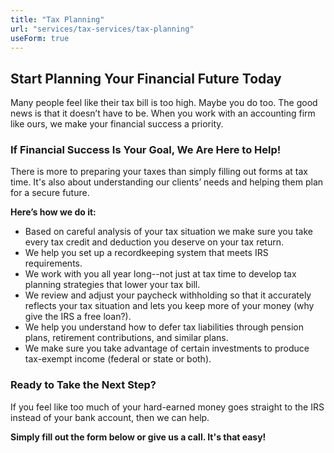 ```yaml
---
title: "Tax Planning"
url: "services/tax-services/tax-planning"
useForm: true
---
```


**Start Planning Your Financial Future Today**
----------------------------------------------

Many people feel like their tax bill is too high. Maybe you do too. The good news is that it doesn’t have to be. When you work with an accounting firm like ours, we make your financial success a priority.

### If Financial Success Is Your Goal, We Are Here to Help!

There is more to preparing your taxes than simply filling out forms at tax time. It's also about understanding our clients’ needs and helping them plan for a secure future.

**Here’s how we do it:**

*   Based on careful analysis of your tax situation we make sure you take every tax credit and deduction you deserve on your tax return.
*   We help you set up a recordkeeping system that meets IRS requirements.
*   We work with you all year long--not just at tax time to develop tax planning strategies that lower your tax bill.
*   We review and adjust your paycheck withholding so that it accurately reflects your tax situation and lets you keep more of your money (why give the IRS a free loan?).
*   We help you understand how to defer tax liabilities through pension plans, retirement contributions, and similar plans.
*   We make sure you take advantage of certain investments to produce tax-exempt income (federal or state or both).

### Ready to Take the Next Step?

If you feel like too much of your hard-earned money goes straight to the IRS instead of your bank account, then we can help.

**Simply fill out the form below or give us a call. It's that easy!**
